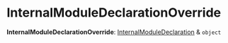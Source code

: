 
# InternalModuleDeclarationOverride

 **InternalModuleDeclarationOverride**: [InternalModuleDeclaration](../../ModulesSdkTypes/types/types.ModulesSdkTypes.InternalModuleDeclaration/page.mdx) & `object`
